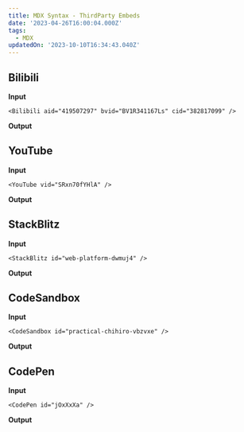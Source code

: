 ```yaml
---
title: MDX Syntax - ThirdParty Embeds
date: '2023-04-26T16:00:04.000Z'
tags:
  - MDX
updatedOn: '2023-10-10T16:34:43.040Z'
---
```


## Bilibili

**Input**

```mdx
<Bilibili aid="419507297" bvid="BV1R341167Ls" cid="382817099" />
```

**Output**

<Bilibili aid="419507297" bvid="BV1R341167Ls" cid="382817099" />

## YouTube

**Input**

```mdx
<YouTube vid="SRxn70fYHlA" />
```

**Output**

<YouTube vid="SRxn70fYHlA" />

## StackBlitz

**Input**

```mdx
<StackBlitz id="web-platform-dwmuj4" />
```

**Output**

<StackBlitz id="web-platform-dwmuj4" />

## CodeSandbox

**Input**

```mdx
<CodeSandbox id="practical-chihiro-vbzvxe" />
```

**Output**

<CodeSandbox id="practical-chihiro-vbzvxe" />

## CodePen

**Input**

```mdx
<CodePen id="jOxXxXa" />
```

**Output**

<CodePen id="jOxXxXa" />
